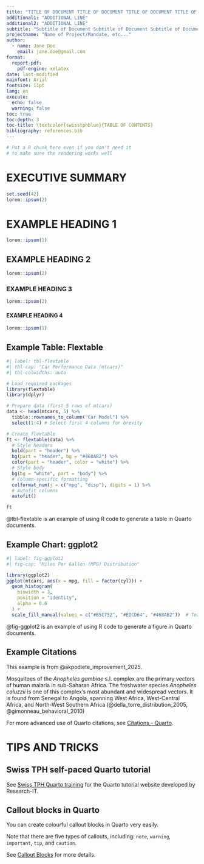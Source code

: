 ```yaml
---
title: "TITLE OF DOCUMENT TITLE OF DOCUMENT TITLE OF DOCUMENT TITLE OF DOCUMENT TITLE OF DOCUMENT"
additional1: "ADDITIONAL LINE"
additional2: "ADDITIONAL LINE"
subtitle: "Subtitle of Document Subtitle of Document Subtitle of Document Subtitle of Document"
projectname: "Name of Project/Mandate, etc..."
author:
  - name: Jane Doe
    email: jane.doe@gmail.com
format:
  report-pdf:
    pdf-engine: xelatex
date: last-modified
mainfont: Arial
fontsize: 11pt
lang: en
execute: 
  echo: false
  warning: false
toc: true
toc-depth: 3
toc-title: \textcolor{swisstphblue}{TABLE OF CONTENTS}
bibliography: references.bib
---
```


```r
# Put a R chunk here even if you don't need it
# to make sure the rendering works well
```


<!-- COVER PAGE SEE "_extensions/report/before-body.tex" -->



<!-- MAIN PART -->

\newpage

# EXECUTIVE SUMMARY

```r
set.seed(42)
lorem::ipsum(2)
```

# EXAMPLE HEADING 1

```r
lorem::ipsum(1)
```

## EXAMPLE HEADING 2

```r
lorem::ipsum(2)
```

### EXAMPLE HEADING 3

```r
lorem::ipsum(2)
```

#### EXAMPLE HEADING 4

```r
lorem::ipsum(1)
```


## Example Table: Flextable

```r
#| label: tbl-flextable
#| tbl-cap: "Car Performance Data (mtcars)"
#| tbl-colwidths: auto

# Load required packages
library(flextable)
library(dplyr)

# Prepare data (first 5 rows of mtcars)
data <- head(mtcars, 5) %>% 
  tibble::rownames_to_column("Car Model") %>% 
  select(1:4) # Select first 4 columns for brevity

# Create flextable
ft <- flextable(data) %>%
  # Style headers
  bold(part = "header") %>% 
  bg(part = "header", bg = "#468AB2") %>% 
  color(part = "header", color = "white") %>% 
  # Style body
  bg(bg = "white", part = "body") %>% 
  # Column-specific formatting
  colformat_num(j = c("mpg", "disp"), digits = 1) %>% 
  # Autofit columns
  autofit()

ft
```


@tbl-flextable is an example of using R code to generate a table in Quarto documents.


## Example Chart: ggplot2

```r
#| label: fig-ggplot2
#| fig-cap: "Miles Per Gallon (MPG) Distribution"

library(ggplot2)
ggplot(mtcars, aes(x = mpg, fill = factor(cyl))) +
  geom_histogram(
    binwidth = 3, 
    position = "identity", 
    alpha = 0.6
  ) +
  scale_fill_manual(values = c("#B5C752", "#EDCD64", "#468AB2"))  # Teal, blue, purple
```

@fig-ggplot2 is an example of using R code to generate a figure in Quarto documents.

## Example Citations

This example is from @akpodiete_improvement_2025.

Mosquitoes of the *Anopheles gambiae* s.l. complex are the primary vectors of human malaria in sub-Saharan Africa. The freshwater species *Anopheles coluzzii* is one of this complex’s most abundant and widespread vectors. It is found from Senegal to Angola, spanning West Africa, West-Central Africa, and North-West Southern Africa (@della_torre_distribution_2005, @gimonneau_behavioral_2010)

For more advanced use of Quarto citations, see [Citations - Quarto](https://quarto.org/docs/authoring/citations.html).

# TIPS AND TRICKS

## Swiss TPH self-paced Quarto tutorial

See [Swiss TPH Quarto training](https://research-it-swiss-tph.github.io/quarto_training/) for the Quarto tutorial website developed by Research-IT.

## Callout blocks in Quarto

You can create colourful callout blocks in Quarto very easily.

::: {.callout-note}
Note that there are five types of callouts, including:
`note`, `warning`, `important`, `tip`, and `caution`.
:::

See [Callout Blocks](https://quarto.org/docs/authoring/callouts.html) for more details.

\begin{tcolorbox}[colback=white,colframe=limegreen]

Or you can create more flexible callout blocks with LaTeX. Just like this one with Swiss TPH lime green.

\end{tcolorbox}

\vspace{2cm}

\begin{large}
\textcolor{swisstphblue}{\textbf{References}}
\end{large}

::: {#refs}
:::
